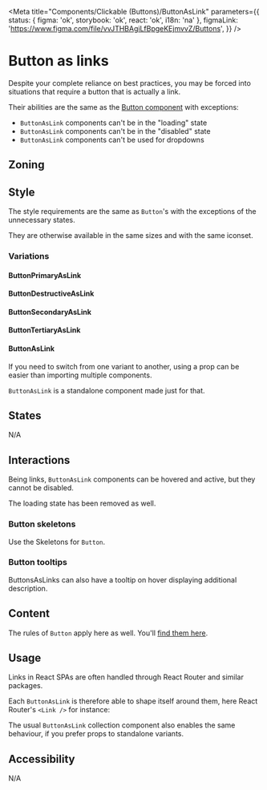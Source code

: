 
<Meta
	title="Components/Clickable (Buttons)/ButtonAsLink"
	parameters={{
		status: { figma: 'ok', storybook: 'ok', react: 'ok', i18n: 'na' },
		figmaLink: 'https://www.figma.com/file/vvJTHBAgiLfBpgeKEjmvvZ/Buttons',
	}}
/>

# Button as links

Despite your complete reliance on best practices, you may be forced into situations that require a button that is actually a link.

Their abilities are the same as the [Button component](/docs/components-clickable-buttons-button--variations) with exceptions:

- `ButtonAsLink` components can't be in the "loading" state
- `ButtonAsLink` components can't be in the "disabled" state
- `ButtonAsLink` components can't be used for dropdowns

## Zoning

<FigmaImage
	src="https://www.figma.com/file/vvJTHBAgiLfBpgeKEjmvvZ/Buttons?node-id=3404%3A33661"
	alt="zoning image for buttons as links"
/>

## Style

The style requirements are the same as `Button`'s with the exceptions of the unnecessary states.

They are otherwise available in the same sizes and with the same iconset.

### Variations

<FigmaImage
	src="https://www.figma.com/file/vvJTHBAgiLfBpgeKEjmvvZ/Buttons?node-id=3404%3A33733"
	alt="variations for buttons as links"
/>

<Canvas withSource="closed">
	<Story story={Stories.Variations} />
</Canvas>

#### ButtonPrimaryAsLink

<Canvas>
	<Story story={Stories.PrimaryAsLink} name="ButtonPrimary as link" />
</Canvas>

<ArgsTable story="ButtonPrimary as link" />

#### ButtonDestructiveAsLink

<Canvas>
	<Story story={Stories.DestructiveAsLink} name="ButtonDestructive as link" />
</Canvas>

<ArgsTable story="ButtonDestructive as link" />

#### ButtonSecondaryAsLink

<Canvas>
	<Story story={Stories.SecondaryAsLink} name="ButtonSecondary as link" />
</Canvas>

<ArgsTable story="ButtonSecondary as link" />

#### ButtonTertiaryAsLink

<Canvas>
	<Story story={Stories.TertiaryAsLink} name="ButtonTertiary as link" />
</Canvas>

<ArgsTable story="ButtonTertiary as link" />

#### ButtonAsLink

If you need to switch from one variant to another, using a prop can be easier than importing multiple components.

`ButtonAsLink` is a standalone component made just for that.

<Canvas>
	<Story story={Stories.VariantComponent} name="ButtonAsLink with variant prop" />
</Canvas>

## States

N/A

## Interactions

Being links, `ButtonAsLink` components can be hovered and active, but they cannot be disabled.

The loading state has been removed as well.

### Button skeletons

Use the Skeletons for `Button`.

<Canvas>
	<Story story={ButtonStories.SkeletonButton} />
	<Story story={ButtonStories.SkeletonButtonSmall} />
	<Story story={ButtonStories.SkeletonButtonIcon} />
</Canvas>

### Button tooltips

ButtonsAsLinks can also have a tooltip on hover displaying additional description.

<Canvas>
	<Story story={Stories.TooltipButton} />
</Canvas>

## Content

The rules of `Button` apply here as well. You'll [find them here](/docs/components-clickable-buttons-button--variations#content).

## Usage

Links in React SPAs are often handled through React Router and similar packages.

Each `ButtonAsLink` is therefore able to shape itself around them, here React Router's `<Link />` for instance:

<Canvas>
	<Story story={Stories.ButtonAsRouterLink} name="ButtonPrimary as Router link" />
</Canvas>

The usual `ButtonAsLink` collection component also enables the same behaviour, if you prefer props to standalone variants.

<Canvas>
	<Story story={Stories.ButtonAsRouterLinkVariant} name="ButtonAsLink" />
</Canvas>

## Accessibility

N/A
